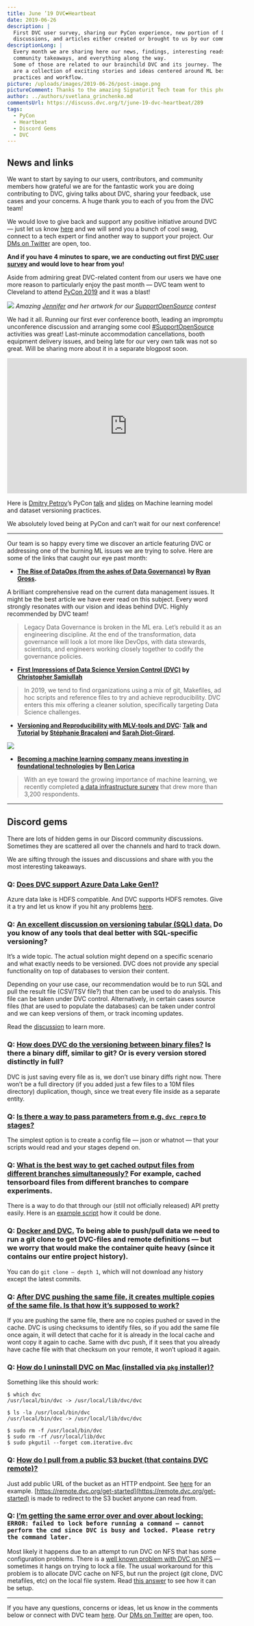 ```yaml
---
title: June ’19 DVC❤️Heartbeat
date: 2019-06-26
description: |
  First DVC user survey, sharing our PyCon experience, new portion of Discord
  discussions, and articles either created or brought to us by our community.
descriptionLong: |
  Every month we are sharing here our news, findings, interesting reads,
  community takeaways, and everything along the way.
  Some of those are related to our brainchild DVC and its journey. The others
  are a collection of exciting stories and ideas centered around ML best
  practices and workflow.
picture: /uploads/images/2019-06-26/post-image.png
pictureComment: Thanks to the amazing Signaturit Tech team for this photo!
author: ../authors/svetlana_grinchenko.md
commentsUrl: https://discuss.dvc.org/t/june-19-dvc-heartbeat/289
tags:
  - PyCon
  - Heartbeat
  - Discord Gems
  - DVC
---
```



## News and links

We want to start by saying to our users, contributors, and community members how
grateful we are for the fantastic work you are doing contributing to DVC, giving
talks about DVC, sharing your feedback, use cases and your concerns. A huge
thank you to each of you from the DVC team!

We would love to give back and support any positive initiative around DVC — just
let us know [here](https://dvc.org/support) and we will send you a bunch of cool
swag, connect to a tech expert or find another way to support your project. Our
[DMs on Twitter](https://twitter.com/DVCorg) are open, too.

**And if you have 4 minutes to spare, we are conducting out first
[DVC user survey](https://docs.google.com/forms/d/1tmn8YHLUkeSi5AIq4DGJi28iZy9HTazl6DWKe3Hxpnc/edit?ts=5cfc47c2)
and would love to hear from you!**

Aside from admiring great DVC-related content from our users we have one more
reason to particularly enjoy the past month — DVC team went to Cleveland to
attend [PyCon 2019](https://us.pycon.org/2019/about/) and it was a blast!

![](/uploads/images/2019-06-26/cleveland-to-attend-pycon-2019.jpeg) _Amazing
[Jennifer](https://github.com/sureL) and her artwork for our
[SupportOpenSource](https://twitter.com/hashtag/SupportOpenSource) contest_

We had it all. Running our first ever conference booth, leading an impromptu
unconference discussion and arranging some cool
[#SupportOpenSource](https://twitter.com/hashtag/SupportOpenSource?src=hashtag_click)
activities was great! Last-minute accommodation cancellations, booth equipment
delivery issues, and being late for our very own talk was not so great. Will be
sharing more about it in a separate blogpost soon.

<center><iframe width="560" height="315" src="https://www.youtube.com/embed/jkfh2PM5Sz8" frameborder="0" allowfullscreen></iframe></center>

Here is [Dmitry Petrov](https://twitter.com/FullStackML)’s PyCon
[talk](https://www.youtube.com/watch?v=jkfh2PM5Sz8) and
[slides](https://docs.google.com/presentation/d/1CYt0w8WoZAXiQEtVDVDsTnQumzdZx91v32MwEK20R-E/edit)
on Machine learning model and dataset versioning practices.

We absolutely loved being at PyCon and can’t wait for our next conference!

<hr />

Our team is so happy every time we discover an article featuring DVC or
addressing one of the burning ML issues we are trying to solve. Here are some of
the links that caught our eye past month:

- **[The Rise of DataOps (from the ashes of Data Governance)](https://towardsdatascience.com/the-rise-of-dataops-from-the-ashes-of-data-governance-da3e0c3ac2c4)
  by [Ryan Gross](https://towardsdatascience.com/@ryanwgross).**

A brilliant comprehensive read on the current data management issues. It might
be the best article we have ever read on this subject. Every word strongly
resonates with our vision and ideas behind DVC. Highly recommended by DVC team!

<ExternalLink
  href="https://towardsdatascience.com/the-rise-of-dataops-from-the-ashes-of-data-governance-da3e0c3ac2c4"
  title="The Rise of DataOps (from the ashes of Data Governance)"
  description="Legacy Data Governance is broken in the ML era. Let’s rebuild it as an engineering discipline to drive…"
  name="towardsdatascience.com"
  picture="/uploads/images/2019-06-26/the-rise-of-data-ops.png" 
/>

> Legacy Data Governance is broken in the ML era. Let’s rebuild it as an
> engineering discipline. At the end of the transformation, data governance will
> look a lot more like DevOps, with data stewards, scientists, and engineers
> working closely together to codify the governance policies.

- **[First Impressions of Data Science Version Control (DVC)](https://medium.com/@christopher.samiullah/first-impressions-of-data-science-version-control-dvc-fe96ab29cdda)
  by [Christopher Samiullah](https://christophergs.github.io/)**

<ExternalLink
  href="https://medium.com/@christopher.samiullah/first-impressions-of-data-science-version-control-dvc-fe96ab29cdda"
  title="First Impressions of Data Science Version Control (DVC)"
  description="A Powerful New Machine Learning Tool"
  name="medium.com"
  picture="/uploads/images/2019-06-26/first-impressions-of-data-science-version-control.png" 
/>

> In 2019, we tend to find organizations using a mix of git, Makefiles, ad hoc
> scripts and reference files to try and achieve reproducibility. DVC enters
> this mix offering a cleaner solution, specifically targeting Data Science
> challenges.

- **[Versioning and Reproducibility with MLV-tools and DVC](https://github.com/peopledoc/mlv-tools-tutorial):
  [Talk](https://peopledoc.github.io/mlv-tools-tutorial/talks/pyData/presentation.html#/)
  and
  [Tutorial](https://peopledoc.github.io/mlv-tools-tutorial/talks/workshop/presentation.html#/)
  by [Stéphanie Bracaloni](https://github.com/sbracaloni) and
  [Sarah Diot-Girard](https://github.com/SdgJlbl).**

![](/uploads/images/2019-06-26/versioning-and-reproducibility-with-mlv-tools.png)

- **[Becoming a machine learning company means investing in foundational technologies](https://www.oreilly.com/ideas/becoming-a-machine-learning-company-means-investing-in-foundational-technologies)
  by [Ben Lorica](https://www.oreilly.com/people/4e7ad-ben-lorica)**

<ExternalLink
  href="https://www.oreilly.com/ideas/becoming-a-machine-learning-company-means-investing-in-foundational-technologies"
  title="Becoming a machine learning company means investing in foundational technologies"
  description="Get expert knowledge on the tools and technologies you need to put your data strategies to work. Join us at the…"
  name="oreilly.com"
  picture="/uploads/images/2019-06-26/becoming-a-machine-learning-company.jpeg" 
/>

> With an eye toward the growing importance of machine learning, we recently
> completed
> [a data infrastructure survey](https://www.oreilly.com/data/free/evolving-data-infrastructure.csp)
> that drew more than 3,200 respondents.

<hr />

## Discord gems

There are lots of hidden gems in our Discord community discussions. Sometimes
they are scattered all over the channels and hard to track down.

We are sifting through the issues and discussions and share with you the most
interesting takeaways.

### Q: [Does DVC support Azure Data Lake Gen1?](https://discordapp.com/channels/485586884165107732/563406153334128681/575655655629651968)

Azure data lake is HDFS compatible. And DVC supports HDFS remotes. Give it a try
and let us know if you hit any problems [here](https://dvc.org/chat).

### Q: [An excellent discussion on versioning tabular (SQL) data.](https://discordapp.com/channels/485586884165107732/563406153334128681/575681811401801748) Do you know of any tools that deal better with SQL-specific versioning?

It’s a wide topic. The actual solution might depend on a specific scenario and
what exactly needs to be versioned. DVC does not provide any special
functionality on top of databases to version their content.

Depending on your use case, our recommendation would be to run SQL and pull the
result file (CSV/TSV file?) that then can be used to do analysis. This file can
be taken under DVC control. Alternatively, in certain cases source files (that
are used to populate the databases) can be taken under control and we can keep
versions of them, or track incoming updates.

Read the
[discussion](https://discordapp.com/channels/485586884165107732/563406153334128681/575681811401801748)
to learn more.

### Q: [How does DVC do the versioning between binary files?](https://discordapp.com/channels/485586884165107732/563406153334128681/575686711821205504) Is there a binary diff, similar to git? Or is every version stored distinctly in full?

DVC is just saving every file as is, we don’t use binary diffs right now. There
won’t be a full directory (if you added just a few files to a 10M files
directory) duplication, though, since we treat every file inside as a separate
entity.

### Q: [Is there a way to pass parameters from e.g. `dvc repro` to stages?](https://discordapp.com/channels/485586884165107732/563406153334128681/576160840701575169)

The simplest option is to create a config file — json or whatnot — that your
scripts would read and your stages depend on.

### Q: [What is the best way to get cached output files from different branches simultaneously?](https://discordapp.com/channels/485586884165107732/563406153334128681/577852740034625576) For example, cached tensorboard files from different branches to compare experiments.

There is a way to do that through our (still not officially released) API pretty
easily. Here is an
[example script](https://cdn.discordapp.com/attachments/563406153334128681/577894682722304030/dvc_get_output_files.py)
how it could be done.

### Q: [Docker and DVC.](https://discordapp.com/channels/485586884165107732/563406153334128681/583949033685516299) To being able to push/pull data we need to run a git clone to get DVC-files and remote definitions — but we worry that would make the container quite heavy (since it contains our entire project history).

You can do `git clone — depth 1`, which will not download any history except the
latest commits.

### Q: [After DVC pushing the same file, it creates multiple copies of the same file. Is that how it’s supposed to work?](https://discordapp.com/channels/485586884165107732/485596304961962003/574133734136086559)

If you are pushing the same file, there are no copies pushed or saved in the
cache. DVC is using checksums to identify files, so if you add the same file
once again, it will detect that cache for it is already in the local cache and
wont copy it again to cache. Same with dvc push, if it sees that you already
have cache file with that checksum on your remote, it won’t upload it again.

### Q: [How do I uninstall DVC on Mac (installed via `pkg` installer)?](https://discordapp.com/channels/485586884165107732/485596304961962003/574941227624169492)

Something like this should work:

```dvc
$ which dvc
/usr/local/bin/dvc -> /usr/local/lib/dvc/dvc

$ ls -la /usr/local/bin/dvc
/usr/local/bin/dvc -> /usr/local/lib/dvc/dvc

$ sudo rm -f /usr/local/bin/dvc
$ sudo rm -rf /usr/local/lib/dvc
$ sudo pkgutil --forget com.iterative.dvc
```

### Q: [How do I pull from a public S3 bucket (that contains DVC remote)?](https://discordapp.com/channels/485586884165107732/485596304961962003/575236576309674024)

Just add public URL of the bucket as an HTTP endpoint. See
[here](https://github.com/iterative/example-get-started/blob/master/.dvc/config)
for an example.
[https://remote.dvc.org/get-started](https://remote.dvc.org/get-started) is made
to redirect to the S3 bucket anyone can read from.

### Q: [I’m getting the same error over and over about locking:](https://discordapp.com/channels/485586884165107732/485596304961962003/575535709490905101) `ERROR: failed to lock before running a command — cannot perform the cmd since DVC is busy and locked. Please retry the command later.`

Most likely it happens due to an attempt to run DVC on NFS that has some
configuration problems. There is a
[well known problem with DVC on NFS](https://github.com/iterative/dvc/issues/1918)
— sometimes it hangs on trying to lock a file. The usual workaround for this
problem is to allocate DVC cache on NFS, but run the project (git clone, DVC
metafiles, etc) on the local file system. Read
[this answer](https://discuss.dvc.org/t/share-nas-data-in-server/180/4?u=shcheklein)
to see how it can be setup.

<hr />

If you have any questions, concerns or ideas, let us know in the comments below
or connect with DVC team [here](https://dvc.org/support). Our
[DMs on Twitter](https://twitter.com/DVCorg) are open, too.
